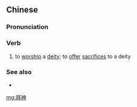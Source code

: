 ==Chinese==
{{zh-forms}}

===Pronunciation===
{{zh-pron
|m=bàishén
|c=baai3 san4
|h=pfs=pai-sṳ̀n
|mn=pài-sîn
|cat=v
}}

===Verb===
{{zh-verb}}

# to [[worship]] a [[deity]]; to [[offer]] [[sacrifice]]s to a deity

===See also===
* {{zh-l|上香}}

[[mg:拜神]]
